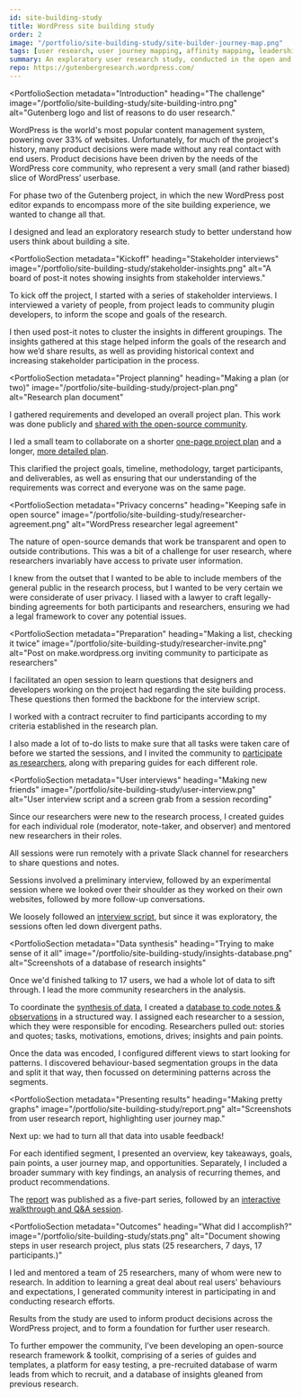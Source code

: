```yaml
---
id: site-building-study
title: WordPress site building study
order: 2
image: "/portfolio/site-building-study/site-builder-journey-map.png"
tags: [user research, user journey mapping, affinity mapping, leadership, community management, documentation, data visualisation]
summary: An exploratory user research study, conducted in the open and with community participation, to uncover users' mental models relating to building websites.
repo: https://gutenbergresearch.wordpress.com/
---
```


<PortfolioSection
  metadata="Introduction"
  heading="The challenge"
  image="/portfolio/site-building-study/site-building-intro.png"
  alt="Gutenberg logo and list of reasons to do user research."
  >

  WordPress is the world's most popular content management system, powering over 33% of websites. Unfortunately, for much of the project's history, many product decisions were made without any real contact with end users. Product decisions have been driven by the needs of the WordPress core community, who represent a very small (and rather biased) slice of WordPress’ userbase.

  For phase two of the Gutenberg project, in which the new WordPress post editor expands to encompass more of the site building experience, we wanted to change all that.

  I designed and lead an exploratory research study to better understand how users think about building a site.
</PortfolioSection>

<ImagePanel dark alt="A visualisation showing the steps in the user journey, including emotional highlights." image="/portfolio/site-building-study/user-journey-map.png" />

<PortfolioSection
  metadata="Kickoff"
  heading="Stakeholder interviews"
  image="/portfolio/site-building-study/stakeholder-insights.png"
  alt="A board of post-it notes showing insights from stakeholder interviews."
  >

  To kick off the project, I started with a series of stakeholder interviews. I interviewed a variety of people, from project leads to community plugin developers, to inform the scope and goals of the research.

  I then used post-it notes to cluster the insights in different groupings. The insights gathered at this stage helped inform the goals of the research and how we’d share results, as well as providing historical context and increasing stakeholder participation in the process.
</PortfolioSection>

<PortfolioSection
  metadata="Project planning"
  heading="Making a plan (or two)"
  image="/portfolio/site-building-study/project-plan.png"
  alt="Research plan document"
  >

  I gathered requirements and developed an overall project plan. This work was done publicly and [shared with the open-source community](https://make.wordpress.org/design/2018/11/30/exploring-sitebuilding-via-user-research/).

  I led a small team to collaborate on a shorter [one-page project plan](https://paper.dropbox.com/doc/Research-plan-one-page--AhRQim57HfXOpnhcYQtqlkvzAg-ofalotl7MM3VPpcmnOPZw) and a longer, [more detailed plan](https://paper.dropbox.com/doc/Research-plan-detailed--AhSVJNxxYCwaLoC49U2ITtmYAg-TrKz1a20z5Z4lt7xdPlwD).

  This clarified the project goals, timeline, methodology, target participants, and deliverables, as well as ensuring that our understanding of the requirements was correct and everyone was on the same page.
</PortfolioSection>

<PortfolioSection
  metadata="Privacy concerns"
  heading="Keeping safe in open source"
  image="/portfolio/site-building-study/researcher-agreement.png"
  alt="WordPress researcher legal agreement"
  >

  The nature of open-source demands that work be transparent and open to outside contributions. This was a bit of a challenge for user research, where researchers invariably have access to private user information.

  I knew from the outset that I wanted to be able to include members of the general public in the research process, but I wanted to be very certain we were considerate of user privacy. I liased with a lawyer to craft legally-binding agreements for both participants and researchers, ensuring we had a legal framework to cover any potential issues.
</PortfolioSection>

<PortfolioSection
  metadata="Preparation"
  heading="Making a list, checking it twice"
  image="/portfolio/site-building-study/researcher-invite.png"
  alt="Post on make.wordpress.org inviting community to participate as researchers"
  >

  I facilitated an open session to learn questions that designers and developers working on the project had regarding the site building process. These questions then formed the backbone for the interview script.

  I worked with a contract recruiter to find participants according to my criteria established in the research plan.

  I also made a lot of to-do lists to make sure that all tasks were taken care of before we started the sessions, and I invited the community to [participate as researchers](https://make.wordpress.org/design/2018/12/09/how-to-participate-in-user-research/), along with preparing guides for each different role.
</PortfolioSection>

<PortfolioSection
  metadata="User interviews"
  heading="Making new friends"
  image="/portfolio/site-building-study/user-interview.png"
  alt="User interview script and a screen grab from a session recording"
  >

  Since our researchers were new to the research process, I created guides for each individual role (moderator, note-taker, and observer) and mentored new researchers in their roles.

  All sessions were run remotely with a private Slack channel for researchers to share questions and notes.


  Sessions involved a preliminary interview, followed by an experimental session where we looked over their shoulder as they worked on their own websites, followed by more follow-up conversations.

  We loosely followed an [interview script](https://paper.dropbox.com/doc/Session-script--Ahbzc3lH25_dQPeYKkEzE_G9Ag-OLcRgsqxAvILvMpOhgfiL), but since it was exploratory, the sessions often led down divergent paths.
</PortfolioSection>

<PortfolioSection
  metadata="Data synthesis"
  heading="Trying to make sense of it all"
  image="/portfolio/site-building-study/insights-database.png"
  alt="Screenshots of a database of research insights"
  >

  Once we'd finished talking to 17 users, we had a whole lot of data to sift through. I lead the more community researchers in the analysis.

  To coordinate the [synthesis of data](https://paper.dropbox.com/doc/Research-synthesis-plan-of-attack--AhRBMJ6bHU2AIWTVQmw8BodgAg-ujM9Z3MS42quQyv0FP33M), I created a [database to code notes & observations](https://airtable.com/invite/l?inviteId=invgIkmtbjmxHSynX&inviteToken=00f6685b5b2a2934ad87a61af6638723c95f08d38f8e2e350f0df2b33d784df2) in a structured way. I assigned each researcher to a session, which they were responsible for encoding. Researchers pulled out: stories and quotes; tasks, motivations, emotions, drives; insights and pain points.

  Once the data was encoded, I configured different views to start looking for patterns. I discovered behaviour-based segmentation groups in the data and split it that way, then focussed on determining patterns across the segments.
</PortfolioSection>

<PortfolioSection
  metadata="Presenting results"
  heading="Making pretty graphs"
  image="/portfolio/site-building-study/report.png"
  alt="Screenshots from user research report, highlighting user journey map."
  >

  Next up: we had to turn all that data into usable feedback!

  For each identified segment, I presented an overview, key takeaways, goals, pain points, a user journey map, and opportunities. Separately, I included a broader summary with key findings, an analysis of recurring themes, and product recommendations.

  The [report](https://make.wordpress.org/design/2019/01/31/sitebuilding-research-background/) was published as a five-part series, followed by an [interactive walkthrough and Q&A session](https://make.wordpress.org/design/2019/03/27/site-building-research-walkthrough/).
</PortfolioSection>

<PortfolioSection
  metadata="Outcomes"
  heading="What did I accomplish?"
  image="/portfolio/site-building-study/stats.png"
  alt="Document showing steps in user research project, plus stats (25 researchers, 7 days, 17 participants.)"
  >

  I led and mentored a team of 25 researchers, many of whom were new to research. In addition to learning a great deal about real users' behaviours and expectations, I generated community interest in participating in and conducting research efforts.

  Results from the study are used to inform product decisions across the WordPress project, and to form a foundation for further user research.

  To further empower the community, I’ve been developing an open-source research framework & toolkit, comprising of a series of guides and
  templates, a platform for easy testing, a pre-recruited database of warm leads from which to recruit, and a database of insights gleaned from
  previous research.
</PortfolioSection>
